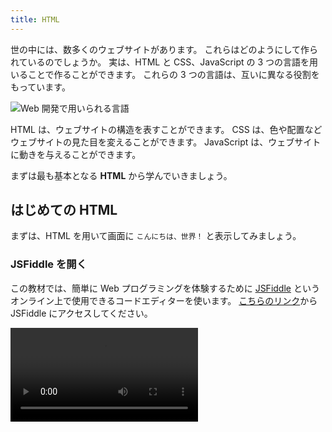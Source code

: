 ```yaml
---
title: HTML
---
```



世の中には、数多くのウェブサイトがあります。
これらはどのようにして作られているのでしょうか。
実は、HTML と CSS、JavaScript の 3 つの言語を用いることで作ることができます。
これらの 3 つの言語は、互いに異なる役割をもっています。

![Web 開発で用いられる言語](./web-development-languages.drawio.svg)

HTML は、ウェブサイトの構造を表すことができます。
CSS は、色や配置などウェブサイトの見た目を変えることができます。
JavaScript は、ウェブサイトに動きを与えることができます。

まずは最も基本となる <Term>**HTML**</Term> から学んでいきましょう。

## はじめての HTML

まずは、<Term>HTML</Term> を用いて画面に `こんにちは、世界！` と表示してみましょう。

### JSFiddle を開く

この教材では、簡単に Web プログラミングを体験するために [JSFiddle](https://jsfiddle.net/) というオンライン上で使用できるコードエディターを使います。
[こちらのリンク](https://jsfiddle.net/)から JSFiddle にアクセスしてください。

<video src={openJsfiddleVideo} controls />

### JSFiddle で HTML のプログラムを書く

JSFiddle にアクセスすると画面左上に <Term>HTML</Term> のプログラムを書くことができます。
次のプログラムを JSFiddle に貼り付けてください。

```html
<!doctype html>
<html lang="ja">
  <head>
    <meta charset="utf-8" />
    <title>タイトル</title>
  </head>
  <body>
    こんにちは、世界！
  </body>
</html>
```

<video src={writeHtmlCodeVideo} controls />

### 結果を確認する

先ほど書いた <Term>HTML</Term> のプログラムを保存するために画面左上の `Save` というボタンを押してください。

`Save` ボタンを押して保存すると、画面右下に <Term>HTML</Term> のプログラムを実行した結果が表示されます。

`こんにちは、世界！` と表示されているはずです。

<video src={saveOnJsfiddleVideo} controls />

## HTML 要素

次に、先ほど書いた HTML のプログラムの `こんにちは、世界！` を次のように `こんにちは、<strong>世界</strong>！` に書き換えてみてください。

```html
<!doctype html>
<html lang="ja">
  <head>
    <meta charset="utf-8" />
    <title>タイトル</title>
  </head>
  <body>
    こんにちは、<strong>世界</strong>！
  </body>
</html>
```

保存すると、`こんにちは、世界！` の `世界` のみが強調して表示されるはずです。

![HTML 要素のサンプルプログラム](./html-element-sample-code.png)

`<strong>世界</strong>` の部分に注目してください。

HTML では、**タグ**というものを使うことで、文書に意味を持たせることができます。

`<tag>内容</tag>` のように記述した場合、`<tag>` を**開始タグ**、`</tag>` を**終了タグ**と呼びます。<Term>開始タグ</Term>から<Term>終了タグ</Term>までのまとまりを**要素**と呼びます。

{/* prettier-ignore */}
<Term>開始タグ</Term>と<Term>終了タグ</Term>の間には、テキストや別の<Term>要素</Term>を挟み込むことができます。

## HTML 属性

次に、先ほど書いた HTML のプログラムの `こんにちは、<strong>世界</strong>！` を次のように `こんにちは、<a href="https://ja.wikipedia.org/"><strong>世界</strong></a>！` に書き換えてみてください。

{/* prettier-ignore */}
```html
<!doctype html>
<html lang="ja">
  <head>
    <meta charset="utf-8" />
    <title>タイトル</title>
  </head>
  <body>
    こんにちは、<a href="https://ja.wikipedia.org/"><strong>世界</strong></a>！
  </body>
</html>
```

保存すると、`世界` が Wikipedia へのハイパーリンクになるはずです。

![HTML 属性のサンプルプログラム](./html-attribute-sample-code.png)

`<a href="https://ja.wikipedia.org/">～</a>` は `a` 要素です。
`a` 要素は、ハイパーリンクを作成します。

{/* prettier-ignore */}
<Term>開始タグ</Term>の中に `href="https://ja.wikipedia.org/"` という部分があります。
これが**属性**です。
<Term>属性</Term>は、<Term>開始タグ</Term>の中に `属性名="値"` のように記述され、<Term>要素</Term>の特徴を表します。
`a` <Term>要素</Term>の `href` <Term>属性</Term>は、ハイパーリンクのリンク先を表します。

この例では `a` 要素の中に `strong` 要素が含まれています。
このように、HTML 要素の中に他の HTML 要素を入れることで、効果を重ね掛けすることができます。

## HTML の文法

それでは、はじめの HTML のプログラムをもう一度見直してみましょう。

```html
<!doctype html>
<html lang="ja">
  <head>
    <meta charset="utf-8" />
    <title>タイトル</title>
  </head>
  <body>
    こんにちは、世界！
  </body>
</html>
```

1 行目にある `<!doctype html>` は、このファイルが HTML ファイルであるということを示しています。

2 行目の `<html lang="ja">` は、**`html` 要素**の<Term>開始タグ</Term>です。
すべての HTML 要素はこの<Term>要素</Term>の中に書かれます。

`html` 要素の中には、**`head` 要素**と **`body` 要素**の 2 つだけがあります。

`head` 要素は、その文書についての情報を表します。
`<meta charset="utf-8" />` により文字コードというものを指定しています。
`<title>タイトル</title>` によりその文書のタイトルを指定しています。

`body` 要素は、実際に画面に表示される情報を表します。
そのため、基本的には `body` 要素の内部を編集することになります。

:::tip[どうやって調べたらいいの？]

プログラミングを始めたての間は、分からないことがあったときにどのように調べたら良いのか戸惑うことが多いと思います。
そのようなときは、次のような手順で調べてみましょう。
例として、「文字を強調する方法」を調べてみることにします。

#### 1. タスクを細かく分割する

現在持ち合わせている知識をもとに、やりたいことを可能な限り細かく分割します。
今回の例であれば、HTML を使えば良いだろうと想像がつきます。

#### 2. Google で検索してみる

「HTML 強調」などと調べてみましょう。
課題が十分に細かく分割できていれば、これで直接的な回答が得られるはずです。
うまく答えが見つからない場合は、慣れている人に聞いてみてください。

#### 3. 周辺知識を信頼できる情報源で調べる

見つかったウェブサイトに掲載されているプログラムをもとに、信頼できる情報源を読みなおします。
HTML、CSS、JavaScript の場合は、[MDN](https://developer.mozilla.org/ja/) が便利でしょう。
例えば「HTML 強調」と調べて紹介されるのは `strong` <Term>要素</Term>なので、MDN でこの<Term>要素</Term>について調べておきましょう。

:::

## 演習問題

### 問題 1

次のように遠足の持ち物リストを作成してください。
お弁当は特に重要なので太字にしてください。

![遠足の持ち物リストの例](./excursion-sample.png)

:::info[ヒント]

- 「遠足の持ち物」という見出しがあります。見出しを表現するには `h1` 要素を使います。`h1` 要素について調べてみてください。
- 箇条書きを表現するには、単に先頭に「・」と書くのではなく箇条書きを表現する要素を使います。`ul` 要素と `li` 要素について調べてみてください。

:::

<Answer title="遠足の持ち物リスト">

```html
<!doctype html>
<html lang="ja">
  <head>
    <meta charset="utf-8" />
    <title>遠足の持ち物リスト</title>
  </head>
  <body>
    <h1>遠足の持ち物</h1>
    <ul>
      <li><strong>お弁当</strong></li>
      <li>水筒</li>
      <li>タオル</li>
      <li>レジャーシート</li>
    </ul>
  </body>
</html>
```

<ViewSource url={import.meta.url} path="_samples/excursion" />

</Answer>
